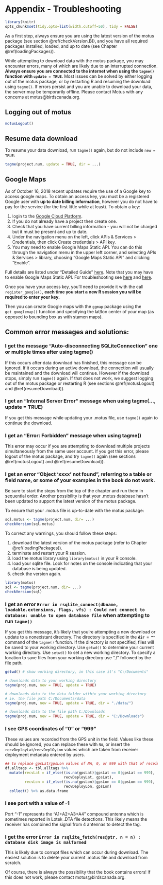 # Appendix - Troubleshooting {#appendixB}

```r

library(knitr)
opts_chunk$set(tidy.opts=list(width.cutoff=50), tidy = FALSE)

```

As a first step, always ensure you are using the latest version of the motus package (see section \@ref(checkVersion.B)), and you have all required packages installed, loaded, and up to date (see Chapter \@ref(loadingPackages)).  

While attempting to download data with the motus package, you may encounter errors, many of which are likely due to an interrupted connection. **Always ensure you are connected to the internet when using the `tagme()` function with `update = TRUE`**.  Most issues can be solved by either logging out of the motus package, or by restarting R and resuming the download using `tagme()`. If errors persist and you are unable to download your data, the server may be temporarily offline. Please contact Motus with any concerns at motus@birdscanada.org.

## Logging out of motus {#motusLogout}
```r
motusLogout()
```

## Resume data download {#resumeDownload}

To resume your data download, run `tagme()` again, but do not include `new = TRUE`:

```r
tagme(project.num, update = TRUE, dir = ...)
```

## Google Maps {#googleMapsKey}
As of October 16, 2018 recent updates require the use of a Google key to access google maps. To obtain an access key, you must be a registered Google user with **up to date billing information**, however you do not have to pay for the service (for the first little while at least). To obtain a key:  

1. login to the [Google Cloud Platform](https://cloud.google.com/console/google/maps-apis/overview).  
2. If you do not already have a project then create one.  
3. Check that you have current billing information - you will not be charged but it must be present and up to date.  
4. Under the navigation menu on the left, click APIs & Services > Credentials, then click Create credentials > API key.   
5. You may need to enable Google Maps Static API. You can do this through the navigation menu in the upper left corner, and selecting APIs & Services > library, choosing "Google Maps Static API" and clicking "Enable".

Full details are listed under "Detailed Guide" [here](https://developers.google.com/maps/documentation/javascript/get-api-key). Note that you may have to enable Google Maps Static API. For troubleshooting see [here](https://groups.google.com/forum/#!topic/motus-wts/UxqFIO6Pcmo) and [here](https://groups.google.com/forum/#!topic/motus-wts/UxqFIO6Pcmo and https://github.com/dkahle/ggmap/issues/51).

Once you have your access key, you'll need to provide it with the call `register_google()`, **each time you start a new R session you will be required to enter your key.**

Then you can create Google maps with the `ggmap` package using the `get_googlemap()` function and specifying the lat/lon center of your map (as opposed to bounding box as with stamen maps).

## Common error messages and solutions:

### I get the message "Auto-disconnecting SQLiteConnection" one or multiple times after using tagme()

If this occurs after data download has finished, this message can be ignored. If it occurs during an active download, the connection will usually be maintained and the download will continue. However if the download stops, simply run `tagme()` again. If that does not work, we suggest logging out of the motus package or restarting R (see sections \@ref(motusLogout) and \@ref(resumeDownload)).

### I get an "Internal Server Error" message when using tagme(..., update = TRUE)

If you get this message while updating your .motus file, use `tagme()` again to continue the download.

### I get an "Error: Forbidden" message when using tagme()

This error may occur if you are attempting to download multiple projects simultaneously from the same user account. If you get this error, please logout of the motus package, and try `tagme()` again (see sections \@ref(motusLogout) and \@ref(resumeDownload)).

### I get an error "Object 'xxxx' not found", referring to a table or field name, or some of your examples in the book do not work.  

Be sure to start the steps from the top of the chapter and run them in sequential order. Another possibility is that your .motus database hasn't been updated to support the latest version of the motus package.

To ensure that your .motus file is up-to-date with the motus package:

```r
sql.motus <- tagme(project.num, dir= ...)
checkVersion(sql.motus)
```

To correct any warnings, you should follow these steps:

1. download the latest version of the motus package (refer to Chapter \@ref(loadingPackages)).
2. terminate and restart your R session.
3. load the motus library using `library(motus)` in your R console.
4. load your sqlite file. Look for notes on the console indicating that your database is being updated.
5. check the version again.

```r
library(motus)
sql <- tagme(project.num, dir= ...)
checkVersion(sql)
```

### I get an error `Error in rsqlite_connect(dbname, loadable.extensions, flags, vfs) : Could not connect to database: unable to open database file` when attempting to run `tagme()`
If you get this message, it's likely that you're attempting a new download or update to a nonexistant directory.  The directory is specified in the **`dir = ""`** command of the `tagme()` function. If the directory is not specified, files will be saved to your working directory. Use `getwd()` to determine your current working directory. Use `setwd()` to set a new working directory. To specify a location to save files from your working directory use "./" followed by the file path.

```r
getwd() # show working directory, in this case it's "C:/Documents"

# downloads data to your working directory
tagme(proj.num, new = TRUE, update = TRUE)

# downloads data to the data folder within your working directory
# ie. the file path C:/Documents/data
tagme(proj.num, new = TRUE, update = TRUE, dir = "./data/") 

# downloads data to the file path C:/Downloads
tagme(proj.num, new = TRUE, update = TRUE, dir = "C:/Downloads") 
```


### I see GPS coordinates of "0" or "999"
These values are recorded from the GPS unit in the field.  Values like these should be ignored, you can replace these with `NA`, or insert the `recvDeployLat`/`recvDeplOyLon` values which are taken from receiver deployment metadata entered by users.
```r
## to replace gpsLat/gpsLon values of NA, 0, or 999 with that of receiver deployment metadata in the alltags table, and read into a data.frame
df.alltags <- tbl.alltags %>% 
  mutate(recvLat = if_else((is.na(gpsLat)|gpsLat == 0|gpsLat == 999), 
                           recvDeployLat, gpsLat), 
         recvLon = if_else((is.na(gpsLon)|gpsLon == 0|gpsLon == 999), 
                           recvDeployLon, gpsLon)
  collect() %>% as.data.frame
```

### I see port with a value of -1
Port "-1" represents the "A1+A2+A3+A4" compound antenna which is sometimes reported in Lotek .DTA file detections. This likely means the receiver has combined the signal from 4 antennas to detect the tag.

### I get the error `Error in rsqlite_fetch(res@ptr, n = n) : database disk image is malformed`
This is likely due to corrupt files which can occur during download. The easiest solution is to delete your current .motus file and download from scratch.

Of course, there is always the possibility that the book contains errors! If this does not work, please contact motus@birdscanada.org.